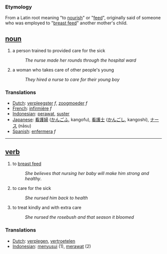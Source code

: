 === Etymology ===
From a Latin root meaning "to [[nourish]]" or "[[feed]]", originally said of someone who was employed to "[[breast feed]]" another mother's child.

== [[noun]] ==
# a person trained to provided care for the sick
#:''The nurse made her rounds through the hospital ward''
# a woman who takes care of other people's young
#:''They hired a nurse to care for their young boy''

=== Translations ===
*[[Dutch]]: [[verpleegster]] ''f'', [[zoogmoeder]] ''f''
*[[French]]: [[infirmière]] ''f''
*[[Indonesian]]: [[rawat|perawat]], [[suster]]
*[[Japanese]]: [[看護婦]] ([[かんごふ]], kangofu), [[看護士]] ([[かんごし]], kangoshi), [[ナース]] (nāsu)
*[[Spanish]]: [[enfermera]] ''f''

----

== [[verb]] ==
#  to [[breast feed]]
#:''She believes that nursing her baby will make him strong and healthy''.
# to care for the sick
#:''She nursed him back to health''
# to treat kindly and with extra care
#:''She nursed the rosebush and that season it bloomed''

=== Translations ===
*[[Dutch]]: [[verplegen]], [[vertroetelen]]
*[[Indonesian]]: [[susu|menyusui]] (1), [[rawat|merawat]] (2)
